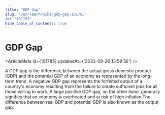 ```yaml
---
title: "GDP Gap"
slug: "/en/learn/wiki/gdp-gap-101785"
id: "101785"
hide_table_of_contents: true
---
```



# GDP Gap

<ArticleMeta id={101785} updatedAt={'2023-09-26 13:58:58'} />
<div className='border-solid border-b border-t-0 my-4 border-[var(--ifm-color-gray-300)]' />

A GDP gap is the difference between the actual gross domestic product (GDP) and the potential GDP of an economy as represented by the long-term trend. A negative GDP gap represents the forfeited output of a country's economy resulting from the failure to create sufficient jobs for all those willing to work. A large positive GDP gap, on the other hand, generally signifies that an economy is overheated and at risk of high inflation.The difference between real GDP and potential GDP is also known as the output gap.
